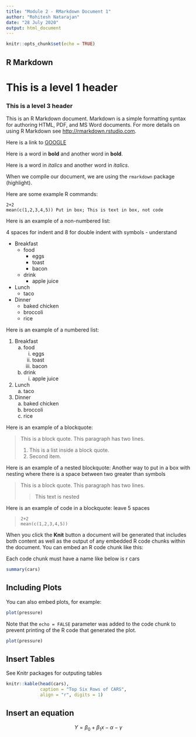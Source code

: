 ```yaml
---
title: "Module 2 - RMarkdown Document 1"
author: "Rohitesh Natarajan"
date: "28 July 2020"
output: html_document
---
```


```r
knitr::opts_chunk$set(echo = TRUE)
```

## R Markdown

# This is a level 1 header

### This is a level 3 header


This is an R Markdown document. Markdown is a simple formatting syntax for authoring HTML, PDF, and MS Word documents. For more details on using R Markdown see <http://rmarkdown.rstudio.com>. 

Here is a link to [GOOGLE](https://www.google.com/)

Here is a word in **bold** and another word in __bold__.

Here is a word in *italics* and another word in _italics_.

When we compile our document, we are using the `rmarkdown` package (highlight).

Here are some example R commands:

```
2+2
mean(c(1,2,3,4,5)) Put in box; This is text in box, not code
```

Here is an example of a non-numbered list:

4 spaces for indent and 8 for double indent with symbols - understand

* Breakfast
    - food
        + eggs
        + toast
        + bacon
    - drink
        + apple juice
* Lunch
    - taco
* Dinner
    - baked chicken
    - broccoli
    - rice


Here is an example of a numbered list:

1. Breakfast
    a. food
        i. eggs
        ii. toast
        iii. bacon
    b. drink
        i. apple juice
2. Lunch
    a. taco
3. Dinner
    a. baked chicken
    b. broccoli
    c. rice

Here is an example of a blockquote:

> This is a block quote. This
> paragraph has two lines.
>
> 1. This is a list inside a block quote.
> 2. Second item.


Here is an example of a nested blockquote: Another way to put in a box with nesting where there is a space between two greater than symbols

> This is a block quote. This
> paragraph has two lines.
>
> > This text is nested


Here is an example of code in a blockquote: leave 5 spaces

>     2+2
>     mean(c(1,2,3,4,5))


When you click the **Knit** button a document will be generated that includes both content as well as the output of any embedded R code chunks within the document. You can embed an R code chunk like this:

Each code chunk must have a name like below is r cars

```r
summary(cars)
```

## Including Plots

You can also embed plots, for example:

```r
plot(pressure)
```

Note that the `echo = FALSE` parameter was added to the code chunk to prevent printing of the R code that generated the plot.
```r
plot(pressure)
```


## Insert Tables
See Knitr packages for outputing tables

```r
knitr::kable(head(cars), 
             caption = "Top Six Rows of CARS", 
             align = "r", digits = 1)
```

## Insert an equation

$$ Y = \beta_0 + \beta_1x - \alpha - \gamma $$


